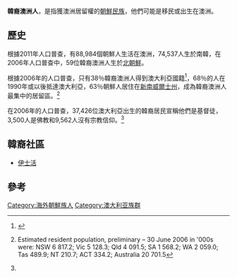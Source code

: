 '''韓裔澳洲人'''，是指獲澳洲居留權的[[朝鮮民族|朝鮮民族]]，他們可能是移民或出生在澳洲。

==歷史==
根據2011年人口普查，有88,984個朝鮮人生活在澳洲，74,537人生於南韓，在2006年人口普查中，59位韓裔澳洲人生於[[北朝鮮|北朝鮮]]。

根據2006年的人口普查，只有38％韓裔澳洲人得到澳大利亞國籍<ref name="Census Ethic Media Package">{{cite web|url =http://www.abs.gov.au/ausstats/subscriber.nsf/0/5618AB4511347DC2CA257306000D44C2/$File/2914055002_2006%20(Reissue).xls|format=XLS|title=2006 Census Ethnic Media Package|work=[[Australian_Bureau_of_Statistics|Australian Bureau of Statistics]]|date=27 June 2007|access-date=25 March 2016}}</ref>，68％的人在1990年或以後抵達澳大利亞，63％朝鮮人居住在[[新南威爾士州|新南威爾士州]]，成為韓裔澳洲人最集中的居留區。<ref>{{cite web|url=http://www.abs.gov.au/AUSSTATS/abs@.nsf/Previousproducts/3101.0Feature%20Article1Dec%202006?opendocument&tabname=Summary&prodno=3101.0&issue=Dec%202006&num=&view=|title=3101.0 – Australian Demographic Statistics, Dec 2006 (rebased on 2006 Census results)|publisher=Australian Bureau of Statistics|date=19 June 2007|access-date=21 July 2008}} Estimated resident population, preliminary – 30 June 2006 in '000s were: NSW 6 817.2; Vic 5 128.3; Qld 4 091.5; SA 1 568.2; WA 2 059.0; Tas 489.9; NT 210.7; ACT 334.2; Australia 20 701.5</ref>

在2006年的人口普查，37,426位澳大利亞出生的韓裔居民宣稱他們是基督徒，3,500人是佛教和9,562人沒有宗教信仰。<ref name="Census Ethic Media Package"/>

==韓裔社區==
*[[伊士活|伊士活]]

==參考==
{{reflist}}
{{韓僑}}

[[Category:海外朝鮮族人|Category:海外朝鮮族人]]
[[Category:澳大利亚族群|Category:澳大利亚族群]]